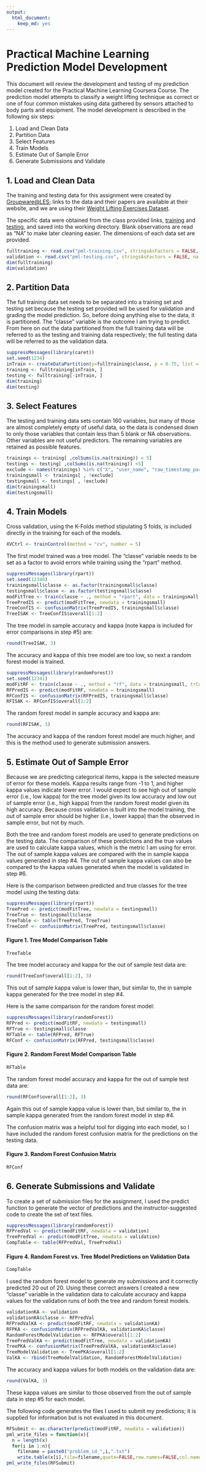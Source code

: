 ```yaml
---
output:
  html_document:
    keep_md: yes
---
```

Practical Machine Learning Prediction Model Development
========================================================

This document will review the development and testing of my prediction model created for the Practical Machine Learning Coursera Course. The prediction model attempts to classify a weight lifting technique as correct or one of four common mistakes using data gathered by sensors attached to body parts and equipment. The model development is described in the following six steps:

1. Load and Clean Data
2. Partition Data
3. Select Features
4. Train Models
5. Estimate Out of Sample Error
6. Generate Submissions and Validate

## 1. Load and Clean Data

The training and testing data for this assignment were created by [Groupware@LES](groupware.les.inf.puc-rio.br); links to the data and their papers are available at their website, and we are using their [Weight Lifting Exercises Dataset](http://groupware.les.inf.puc-rio.br/har#wle_paper_section).

The specific data were obtained from the class provided links, [training](https://d396qusza40orc.cloudfront.net/predmachlearn/pml-training.csv) and [testing](https://d396qusza40orc.cloudfront.net/predmachlearn/pml-testing.csv), and saved into the working directory. Blank observations are read as "NA" to make later cleaning easier. The dimensions of each data set are provided.

```r
fulltraining <- read.csv("pml-training.csv", stringsAsFactors = FALSE, na.strings = c("", "NA"))
validation <- read.csv("pml-testing.csv", stringsAsFactors = FALSE, na.strings = c("", "NA"))
dim(fulltraining)
dim(validation)
```

## 2. Partition Data

The full training data set needs to be separated into a training set and testing set because the testing set provided will be used for validation and grading the model prediction. So, before doing anything else to the data, it is partitioned. The "classe" variable is the outcome I am trying to predict. From here on out the data partitioned from the full training data will be referred to as the testing and training data respectively; the full testing data will be referred to as the validation data.

```r
suppressMessages(library(caret))
set.seed(1234)
inTrain <- createDataPartition(y=fulltraining$classe, p = 0.75, list = FALSE)
training <- fulltraining[inTrain, ]
testing <- fulltraining[-inTrain, ]
dim(training)
dim(testing)
```


## 3. Select Features

The testing and training data sets contain 160 variables, but many of those are almost completely empty of useful data, so the data is condensed down to only those variables that contain less than 5 blank or NA observations. Other variables are not useful predictors. The remaining variables are retained as possible features.

```r
trainings <- training[ ,colSums(is.na(training)) < 5]
testings <- testing[ ,colSums(is.na(training)) <5]
exclude <- names(trainings) %in% c("X", "user_name", "raw_timestamp_part_1", "raw_timestamp_part_2", "cvtd_timestamp", "new_window", "num_window")
trainingsmall <- trainings[ , !exclude]
testingsmall <- testings[ , !exclude]
dim(trainingsmall)
dim(testingsmall)
```


## 4. Train Models

Cross validation, using the K-Folds method stipulating 5 folds, is included directly in the training for each of the models.

```r
XVCtrl <- trainControl(method = "cv", number = 5)
```

The first model trained was a tree model. The "classe" variable needs to be set as a factor to avoid errors while training using the "rpart" method.

```r
suppressMessages(library(rpart))
set.seed(12340)
trainingsmall$classe <- as.factor(trainingsmall$classe)
testingsmall$classe <- as.factor(testingsmall$classe)
modFitTree <- train(classe ~ ., method = "rpart", data = trainingsmall, trControl = XVCtrl)
TreePredIS <- predict(modFitTree, newdata = trainingsmall)
TreeConfIS <- confusionMatrix(TreePredIS, trainingsmall$classe)
TreeISAK <- TreeConfIS$overall[1:2]
```

The tree model in sample accuracy and kappa (note kappa is included for error comparisons in step #5) are:

```r
round(TreeISAK, 3)
```

The accuracy and kappa of this tree model are too low, so next a random forest model is trained.

```r
suppressMessages(library(randomForest))
set.seed(12341)
modFitRF <- train(classe ~ ., method = "rf", data = trainingsmall, trControl = XVCtrl)
RFPredIS <- predict(modFitRF, newdata = trainingsmall)
RFConfIS <- confusionMatrix(RFPredIS, trainingsmall$classe)
RFISAK <- RFConfIS$overall[1:2]
```

The random forest model in sample accuracy and kappa are:

```r
round(RFISAK, 3)
```

The accuracy and kappa of the random forest model are much higher, and this is the method used to generate submission answers.


## 5. Estimate Out of Sample Error

Because we are predicting categorical items, kappa is the selected measure of error for these models.  Kappa results range from -1 to 1, and higher kappa values indicate lower error. I would expect to see high out of sample error (i.e., low kappa) for the tree model given its low accuracy and low out of sample error (i.e., high kappa) from the random forest model given its high accuracy. Because cross validation is built into the model training, the out of sample error should be higher (i.e., lower kappa) than the observed in sample error, but not by much.

Both the tree and random forest models are used to generate predictions on the testing data. The comparison of these predictions and the true values are used to calculate kappa values, which is the metric I am using for error. The out of sample kappa values are compared with the in sample kappa values generated in step #4. The out of sample kappa values can also be compared to the kappa values generated when the model is validated in step #6.

Here is the comparison between predicted and true classes for the tree model using the testing data:

```r
suppressMessages(library(rpart))
TreePred <- predict(modFitTree, newdata = testingsmall)
TreeTrue <- testingsmall$classe
TreeTable <- table(TreePred, TreeTrue)
TreeConf <- confusionMatrix(TreePred, testingsmall$classe)
```

#### Figure 1. Tree Model Comparison Table
```r
TreeTable
```

The tree model accuracy and kappa for the out of sample test data are:

```r
round(TreeConf$overall[1:2], 3)
```

This out of sample kappa value is lower than, but similar to, the in sample kappa generated for the tree model in step #4.

Here is the same comparison for the random forest model:

```r
suppressMessages(library(randomForest))
RFPred <- predict(modFitRF, newdata = testingsmall)
RFTrue <- testingsmall$classe
RFTable <- table(RFPred, RFTrue)
RFConf <- confusionMatrix(RFPred, testingsmall$classe)
```

#### Figure 2. Random Forest Model Comparison Table
```r
RFTable
```

The random forest model accuracy and kappa for the out of sample test data are:
```r
round(RFConf$overall[1:2], 3)
```

Again this out of sample kappa value is lower than, but similar to, the in sample kappa generated from the random forest model in step #4.

The confusion matrix was a helpful tool for digging into each model, so I have included the random forest confusion matrix for the predictions on the testing data. 

#### Figure 3. Random Forest Confusion Matrix
```r
RFConf
```


## 6. Generate Submissions and Validate

To create a set of submission files for the assignment, I used the predict function to 
generate the vector of predictions and the instructor-suggested code to create the set of text files.

```r
suppressMessages(library(randomForest))
RFPredVal <- predict(modFitRF, newdata = validation)
TreePredVal <- predict(modFitTree, newdata = validation)
CompTable <- table(RFPredVal, TreePredVal)
```

#### Figure 4. Random Forest vs. Tree Model Predictions on Validation Data

```r
CompTable
```

I used the random forest model to generate my submissions and it correctly predicted 20 out of 20. Using these correct answers I created a new "classe" variable in the validation data to calculate accuracy and kappa values for the validation runs of both the tree and random forest models.

```r
validationKA <- validation
validationKA$classe <- RFPredVal
RFPredValKA <- predict(modFitRF, newdata = validationKA)
RFPKA <- confusionMatrix(RFPredValKA, validationKA$classe)
RandomForestModelValidation <- RFPKA$overall[1:2]
TreePredValKA <- predict(modFitTree, newdata = validationKA)
TreePKA <- confusionMatrix(TreePredValKA, validationKA$classe)
TreeModelValidation <- TreePKA$overall[1:2]
ValKA <- rbind(TreeModelValidation, RandomForestModelValidation)
```

The accuracy and kappa values for both models on the validation data are:

```r
round(ValKA, 3)
```

These kappa values are similar to those observed from the out of sample data in step #5 for each model.

The following code generates the files I used to submit my predictions; it is supplied for information but is not evaluated in this document.

```r
RFSubmit <- as.character(predict(modFitRF, newdata = validation))
pml_write_files = function(x){
  n = length(x)
  for(i in 1:n){
    filename = paste0("problem_id_",i,".txt")
    write.table(x[i],file=filename,quote=FALSE,row.names=FALSE,col.names=FALSE)}}
pml_write_files(RFSubmit)
```